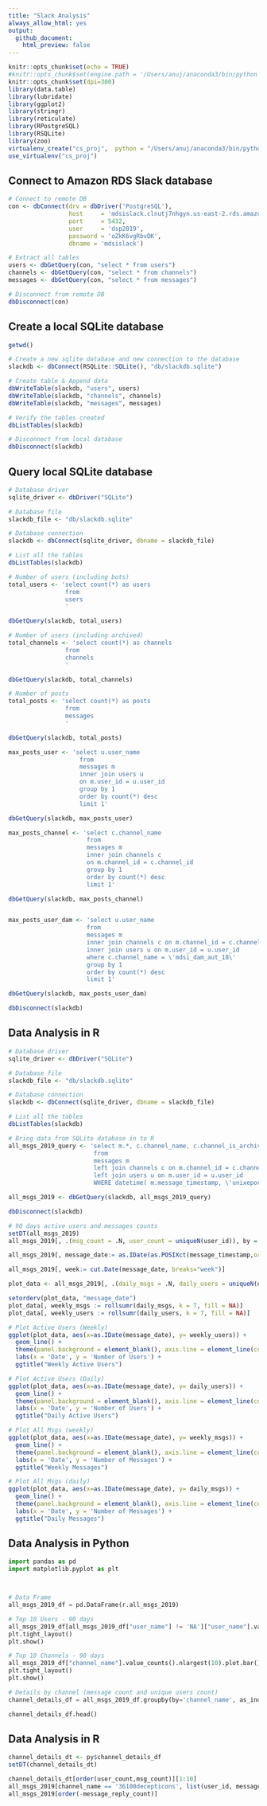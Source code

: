 ```yaml
---
title: "Slack Analysis"
always_allow_html: yes
output: 
  github_document:
    html_preview: false
---
```


```r
knitr::opts_chunk$set(echo = TRUE)
#knitr::opts_chunk$set(engine.path = '/Users/anuj/anaconda3/bin/python')
knitr::opts_chunk$set(dpi=300)
library(data.table)
library(lubridate)
library(ggplot2)
library(stringr)
library(reticulate)
library(RPostgreSQL)
library(RSQLite)
library(zoo)
virtualenv_create("cs_proj",  python = "/Users/anuj/anaconda3/bin/python")
use_virtualenv("cs_proj")
```


## Connect to Amazon RDS Slack database

```r
# Connect to remote DB
con <- dbConnect(drv = dbDriver('PostgreSQL'),
                 host     = 'mdsislack.clnutj7nhgyn.us-east-2.rds.amazonaws.com',
                 port     = 5432, 
                 user     = 'dsp2019',
                 password = 'oZkK6vgRbvDK',
                 dbname = 'mdsislack')

# Extract all tables
users <- dbGetQuery(con, "select * from users")
channels <- dbGetQuery(con, "select * from channels")
messages <- dbGetQuery(con, "select * from messages")

# Disconnect from remote DB
dbDisconnect(con)
```

## Create a local SQLite database

```r
getwd()

# Create a new sqlite database and new connection to the database
slackdb <- dbConnect(RSQLite::SQLite(), "db/slackdb.sqlite")

# Create table & Append data
dbWriteTable(slackdb, "users", users)
dbWriteTable(slackdb, "channels", channels)
dbWriteTable(slackdb, "messages", messages)

# Verify the tables created
dbListTables(slackdb)

# Disconnect from local database
dbDisconnect(slackdb)
```

## Query local SQLite database

```r
# Database driver
sqlite_driver <- dbDriver("SQLite")

# Database file
slackdb_file <- "db/slackdb.sqlite"

# Database connection
slackdb <- dbConnect(sqlite_driver, dbname = slackdb_file)

# List all the tables
dbListTables(slackdb)

# Number of users (including bots)
total_users <- 'select count(*) as users
                from
                users
                '

dbGetQuery(slackdb, total_users)

# Number of users (including archived)
total_channels <- 'select count(*) as channels
                from
                channels
                '

dbGetQuery(slackdb, total_channels)

# Number of posts
total_posts <- 'select count(*) as posts
                from
                messages
                '

dbGetQuery(slackdb, total_posts)

max_posts_user <- 'select u.user_name
                    from
                    messages m
                    inner join users u
                    on m.user_id = u.user_id
                    group by 1
                    order by count(*) desc
                    limit 1'

dbGetQuery(slackdb, max_posts_user)

max_posts_channel <- 'select c.channel_name
                      from
                      messages m
                      inner join channels c
                      on m.channel_id = c.channel_id
                      group by 1
                      order by count(*) desc
                      limit 1'

dbGetQuery(slackdb, max_posts_channel)


max_posts_user_dam <- 'select u.user_name
                      from
                      messages m
                      inner join channels c on m.channel_id = c.channel_id
                      inner join users u on m.user_id = u.user_id
                      where c.channel_name = \'mdsi_dam_aut_18\'
                      group by 1
                      order by count(*) desc
                      limit 1'

dbGetQuery(slackdb, max_posts_user_dam)

dbDisconnect(slackdb)
```

## Data Analysis in R

```r

# Database driver
sqlite_driver <- dbDriver("SQLite")

# Database file
slackdb_file <- "db/slackdb.sqlite"

# Database connection
slackdb <- dbConnect(sqlite_driver, dbname = slackdb_file)

# List all the tables
dbListTables(slackdb)

# Bring data from SQLite database in to R
all_msgs_2019_query <- 'select m.*, c.channel_name, c.channel_is_archived, u.user_name, u.user_is_bot
                        from
                        messages m
                        left join channels c on m.channel_id = c.channel_id
                        left join users u on m.user_id = u.user_id
                        WHERE datetime( m.message_timestamp, \'unixepoch\' ) >=  DATETIME(\'2019-01-01 00:00:00\')'

all_msgs_2019 <- dbGetQuery(slackdb, all_msgs_2019_query)

dbDisconnect(slackdb)

# 90 days active users and messages counts
setDT(all_msgs_2019)
all_msgs_2019[, .(msg_count = .N, user_count = uniqueN(user_id)), by = channel_id]

all_msgs_2019[, message_date:= as.IDate(as.POSIXct(message_timestamp,origin="1970-01-01",tz="UTC"))]

all_msgs_2019[, week:= cut.Date(message_date, breaks="week")]

plot_data <- all_msgs_2019[, .(daily_msgs = .N, daily_users = uniqueN(user_id)), by = message_date]

setorderv(plot_data, "message_date")
plot_data[, weekly_msgs := rollsumr(daily_msgs, k = 7, fill = NA)]
plot_data[, weekly_users := rollsumr(daily_users, k = 7, fill = NA)]

# Plot Active Users (Weekly)
ggplot(plot_data, aes(x=as.IDate(message_date), y= weekly_users)) +
  geom_line() + 
  theme(panel.background = element_blank(), axis.line = element_line(colour = "grey"), plot.title = element_text(hjust = 0.5))+
  labs(x = 'Date', y = 'Number of Users') +
  ggtitle("Weekly Active Users")

# Plot Active Users (Daily)
ggplot(plot_data, aes(x=as.IDate(message_date), y= daily_users)) +
  geom_line() + 
  theme(panel.background = element_blank(), axis.line = element_line(colour = "grey"), plot.title = element_text(hjust = 0.5))+
  labs(x = 'Date', y = 'Number of Users') +
  ggtitle("Daily Active Users")

# Plot All Msgs (weekly)
ggplot(plot_data, aes(x=as.IDate(message_date), y= weekly_msgs)) +
  geom_line() + 
  theme(panel.background = element_blank(), axis.line = element_line(colour = "grey"), plot.title = element_text(hjust = 0.5))+
  labs(x = 'Date', y = 'Number of Messages') +
  ggtitle("Weekly Messages")

# Plot All Msgs (daily)
ggplot(plot_data, aes(x=as.IDate(message_date), y= daily_msgs)) +
  geom_line() + 
  theme(panel.background = element_blank(), axis.line = element_line(colour = "grey"), plot.title = element_text(hjust = 0.5))+
  labs(x = 'Date', y = 'Number of Messages') +
  ggtitle("Daily Messages")
```


## Data Analysis in Python

```python
import pandas as pd
import matplotlib.pyplot as plt



# Data Frame
all_msgs_2019_df = pd.DataFrame(r.all_msgs_2019)

# Top 10 Users - 90 days
all_msgs_2019_df[all_msgs_2019_df["user_name"] != 'NA']["user_name"].value_counts().nlargest(10).plot.bar()
plt.tight_layout()
plt.show()

# Top 10 Channels - 90 days
all_msgs_2019_df["channel_name"].value_counts().nlargest(10).plot.bar()
plt.tight_layout()
plt.show()

# Details by channel (message count and unique users count)
channel_details_df = all_msgs_2019_df.groupby(by='channel_name', as_index=False)["user_name"].agg({'msg_count': pd.Series.count, 'user_count': pd.Series.nunique})

channel_details_df.head()

```

## Data Analysis in R

```r

channel_details_dt <- py$channel_details_df
setDT(channel_details_dt)

channel_details_dt[order(user_count,msg_count)][1:10]
all_msgs_2019[channel_name == '36100decepticons', list(user_id, message_text)][1:10]
all_msgs_2019[order(-message_reply_count)]
```